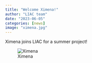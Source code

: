 ```yaml
---
title: "Welcome Ximena!"
author: "LIAC team"
date: "2023-06-05"
categories: [news]
image: "ximena.jpg"
---
```



Ximena joins LIAC for a summer project!

![Ximena](ximena.jpg)